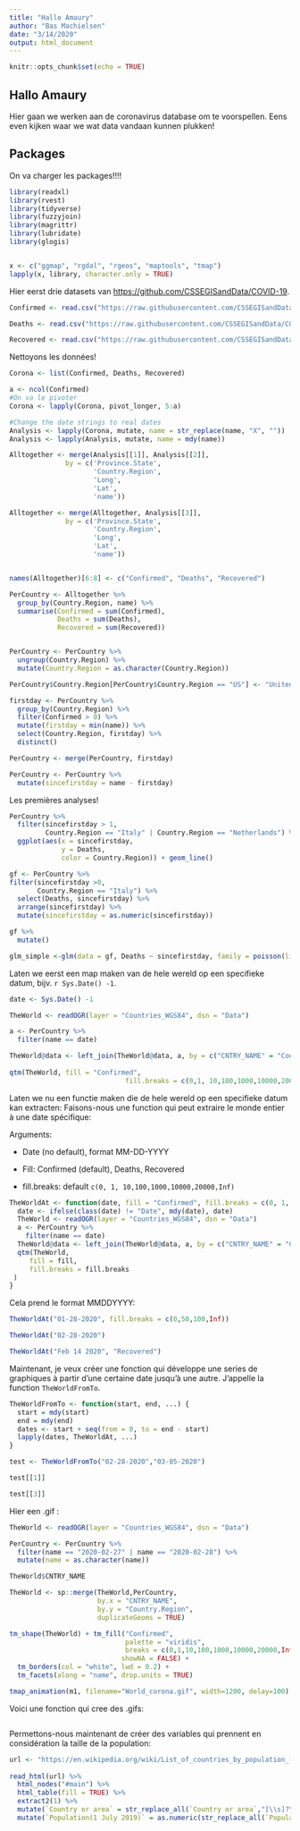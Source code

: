 ```yaml
---
title: "Hallo Amaury"
author: "Bas Machielsen"
date: "3/14/2020"
output: html_document
---
```


```r
knitr::opts_chunk$set(echo = TRUE)
```

## Hallo Amaury

Hier gaan we werken aan de coronavirus database om te voorspellen. Eens even kijken waar we wat data vandaan kunnen plukken! 


## Packages

On va charger les packages!!!! 

```r
library(readxl)
library(rvest)
library(tidyverse)
library(fuzzyjoin)
library(magrittr)
library(lubridate)
library(glogis)


x <- c("ggmap", "rgdal", "rgeos", "maptools", "tmap")
lapply(x, library, character.only = TRUE)
```

Hier eerst drie datasets van <https://github.com/CSSEGISandData/COVID-19>. 

```r
Confirmed <- read.csv("https://raw.githubusercontent.com/CSSEGISandData/COVID-19/master/csse_covid_19_data/csse_covid_19_time_series/time_series_19-covid-Confirmed.csv", colClasses = )

Deaths <- read.csv("https://raw.githubusercontent.com/CSSEGISandData/COVID-19/master/csse_covid_19_data/csse_covid_19_time_series/time_series_19-covid-Deaths.csv")

Recovered <- read.csv("https://raw.githubusercontent.com/CSSEGISandData/COVID-19/master/csse_covid_19_data/csse_covid_19_time_series/time_series_19-covid-Recovered.csv")
```

Nettoyons les données!

```r
Corona <- list(Confirmed, Deaths, Recovered)

a <- ncol(Confirmed)
#On va le pivoter
Corona <- lapply(Corona, pivot_longer, 5:a)

#Change the date strings to real dates
Analysis <- lapply(Corona, mutate, name = str_replace(name, "X", ""))
Analysis <- lapply(Analysis, mutate, name = mdy(name))

```


```r
Alltogether <- merge(Analysis[[1]], Analysis[[2]], 
              by = c('Province.State', 
                     'Country.Region', 
                     'Long', 
                     'Lat', 
                     'name'))

Alltogether <- merge(Alltogether, Analysis[[3]], 
              by = c('Province.State', 
                     'Country.Region', 
                     'Long', 
                     'Lat', 
                     'name'))


names(Alltogether)[6:8] <- c("Confirmed", "Deaths", "Recovered")

PerCountry <- Alltogether %>%
  group_by(Country.Region, name) %>%
  summarise(Confirmed = sum(Confirmed), 
            Deaths = sum(Deaths), 
            Recovered = sum(Recovered)) 


PerCountry <- PerCountry %>%
  ungroup(Country.Region) %>%
  mutate(Country.Region = as.character(Country.Region))

PerCountry$Country.Region[PerCountry$Country.Region == "US"] <- "United States"

firstday <- PerCountry %>%
  group_by(Country.Region) %>%
  filter(Confirmed > 0) %>%
  mutate(firstday = min(name)) %>%
  select(Country.Region, firstday) %>%
  distinct()

PerCountry <- merge(PerCountry, firstday)

PerCountry <- PerCountry %>%
  mutate(sincefirstday = name - firstday)
```

Les premières analyses!


```r
PerCountry %>%
  filter(sincefirstday > 1, 
         Country.Region == "Italy" | Country.Region == "Netherlands") %>%
  ggplot(aes(x = sincefirstday, 
             y = Deaths, 
             color = Country.Region)) + geom_line()

gf <- PerCountry %>%
filter(sincefirstday >0,
       Country.Region == "Italy") %>%
  select(Deaths, sincefirstday) %>%
  arrange(sincefirstday) %>%
  mutate(sincefirstday = as.numeric(sincefirstday))

gf %>%
  mutate()

glm_simple <-glm(data = gf, Deaths ~ sincefirstday, family = poisson(link = "log"))

```

Laten we eerst een map maken van de hele wereld op een specifieke datum, bijv. `r Sys.Date() -1`. 

```r
date <- Sys.Date() -1

TheWorld <- readOGR(layer = "Countries_WGS84", dsn = "Data")

a <- PerCountry %>%
  filter(name == date)

TheWorld@data <- left_join(TheWorld@data, a, by = c("CNTRY_NAME" = "Country.Region"))
  
qtm(TheWorld, fill = "Confirmed", 
                             fill.breaks = c(0,1, 10,100,1000,10000,20000, Inf))

```

Laten we nu een functie maken die de hele wereld op een specifieke datum kan extracten:
Faisons-nous une function qui peut extraire le monde entier à une date spécifique: 

Arguments: 

- Date (no default), format MM-DD-YYYY

- Fill: Confirmed (default), Deaths, Recovered

- fill.breaks: default `c(0, 1, 10,100,1000,10000,20000,Inf)`

```r
TheWorldAt <- function(date, fill = "Confirmed", fill.breaks = c(0, 1, 10,100,1000,10000, 20000, Inf)){
  date <- ifelse(class(date) != "Date", mdy(date), date)
  TheWorld <- readOGR(layer = "Countries_WGS84", dsn = "Data")
  a <- PerCountry %>%
    filter(name == date)
  TheWorld@data <- left_join(TheWorld@data, a, by = c("CNTRY_NAME" = "Country.Region"))
  qtm(TheWorld, 
     fill = fill, 
     fill.breaks = fill.breaks
 )
}

``` 

Cela prend le format MMDDYYYY:

```r
TheWorldAt("01-28-2020", fill.breaks = c(0,50,100,Inf))

TheWorldAt("02-28-2020")

TheWorldAt("Feb 14 2020", "Recovered")
```

Maintenant, je veux créer une fonction qui développe une series de graphiques à partir d'une certaine date jusqu'à une autre. J'appelle la function `TheWorldFromTo`. 

```r
TheWorldFromTo <- function(start, end, ...) {
  start = mdy(start)
  end = mdy(end)
  dates <- start + seq(from = 0, to = end - start)
  lapply(dates, TheWorldAt, ...)
}

test <- TheWorldFromTo("02-28-2020","03-05-2020")

test[[1]]

test[[3]]
```


Hier een .gif :

```r
TheWorld <- readOGR(layer = "Countries_WGS84", dsn = "Data")

PerCountry <- PerCountry %>%
  filter(name == "2020-02-27" | name == "2020-02-28") %>%
  mutate(name = as.character(name))

TheWorld$CNTRY_NAME

TheWorld <- sp::merge(TheWorld,PerCountry, 
                      by.x = "CNTRY_NAME",
                      by.y = "Country.Region", 
                      duplicateGeoms = TRUE)

tm_shape(TheWorld) + tm_fill("Confirmed", 
                             palette = "viridis",
                             breaks = c(0,1,10,100,1000,10000,20000,Inf),
                            showNA = FALSE) + 
  tm_borders(col = "white", lwd = 0.2) +
  tm_facets(along = "name", drop.units = TRUE)

tmap_animation(m1, filename="World_corona.gif", width=1200, delay=100)

```

Voici une fonction qui cree des .gifs:

```r


```



Permettons-nous maintenant de créer des variables qui prennent en considération la taille de la population: 

```r
url <- "https://en.wikipedia.org/wiki/List_of_countries_by_population_(United_Nations)"
  
read_html(url) %>%
  html_nodes("#main") %>%
  html_table(fill = TRUE) %>%
  extract2(1) %>%
  mutate(`Country or area` = str_replace_all(`Country or area`,"[\\s]?\\[(.+)\\]", "")) %>%
  mutate(`Population(1 July 2019)` = as.numeric(str_replace_all(`Population(1 July 2019)`, ",","")))



```


